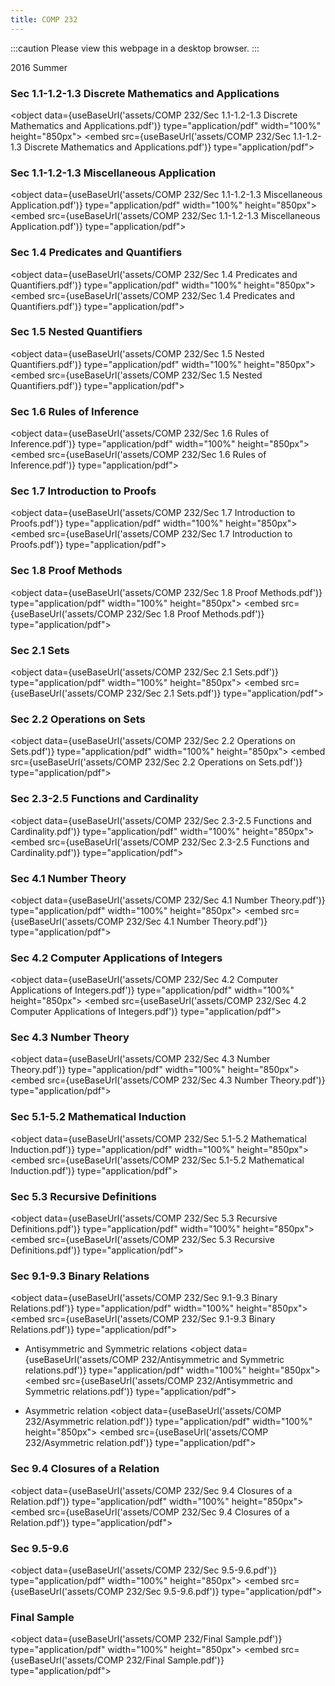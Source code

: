 ```yaml
---
title: COMP 232
---
```



:::caution
Please view this webpage in a desktop browser.
:::

2016 Summer

### Sec 1.1-1.2-1.3 Discrete Mathematics and Applications
<object data={useBaseUrl('assets/COMP 232/Sec 1.1-1.2-1.3 Discrete Mathematics and Applications.pdf')} type="application/pdf" width="100%" height="850px">
    <embed src={useBaseUrl('assets/COMP 232/Sec 1.1-1.2-1.3 Discrete Mathematics and Applications.pdf')} type="application/pdf">
            </embed>
</object>

### Sec 1.1-1.2-1.3 Miscellaneous Application
<object data={useBaseUrl('assets/COMP 232/Sec 1.1-1.2-1.3 Miscellaneous Application.pdf')} type="application/pdf" width="100%" height="850px">
    <embed src={useBaseUrl('assets/COMP 232/Sec 1.1-1.2-1.3 Miscellaneous Application.pdf')} type="application/pdf">
            </embed>
</object>

### Sec 1.4 Predicates and Quantifiers
<object data={useBaseUrl('assets/COMP 232/Sec 1.4 Predicates and Quantifiers.pdf')} type="application/pdf" width="100%" height="850px">
    <embed src={useBaseUrl('assets/COMP 232/Sec 1.4 Predicates and Quantifiers.pdf')} type="application/pdf">
            </embed>
</object>

### Sec 1.5 Nested Quantifiers
<object data={useBaseUrl('assets/COMP 232/Sec 1.5 Nested Quantifiers.pdf')} type="application/pdf" width="100%" height="850px">
    <embed src={useBaseUrl('assets/COMP 232/Sec 1.5 Nested Quantifiers.pdf')} type="application/pdf">
            </embed>
</object>

### Sec 1.6 Rules of Inference
<object data={useBaseUrl('assets/COMP 232/Sec 1.6 Rules of Inference.pdf')} type="application/pdf" width="100%" height="850px">
    <embed src={useBaseUrl('assets/COMP 232/Sec 1.6 Rules of Inference.pdf')} type="application/pdf">
            </embed>
</object>

### Sec 1.7 Introduction to Proofs
<object data={useBaseUrl('assets/COMP 232/Sec 1.7 Introduction to Proofs.pdf')} type="application/pdf" width="100%" height="850px">
    <embed src={useBaseUrl('assets/COMP 232/Sec 1.7 Introduction to Proofs.pdf')} type="application/pdf">
            </embed>
</object>

### Sec 1.8 Proof Methods
<object data={useBaseUrl('assets/COMP 232/Sec 1.8 Proof Methods.pdf')} type="application/pdf" width="100%" height="850px">
    <embed src={useBaseUrl('assets/COMP 232/Sec 1.8 Proof Methods.pdf')} type="application/pdf">
            </embed>
</object>

### Sec 2.1 Sets
<object data={useBaseUrl('assets/COMP 232/Sec 2.1 Sets.pdf')} type="application/pdf" width="100%" height="850px">
    <embed src={useBaseUrl('assets/COMP 232/Sec 2.1 Sets.pdf')} type="application/pdf">
            </embed>
</object>

### Sec 2.2 Operations on Sets
<object data={useBaseUrl('assets/COMP 232/Sec 2.2 Operations on Sets.pdf')} type="application/pdf" width="100%" height="850px">
    <embed src={useBaseUrl('assets/COMP 232/Sec 2.2 Operations on Sets.pdf')} type="application/pdf">
            </embed>
</object>

### Sec 2.3-2.5 Functions and Cardinality
<object data={useBaseUrl('assets/COMP 232/Sec 2.3-2.5 Functions and Cardinality.pdf')} type="application/pdf" width="100%" height="850px">
    <embed src={useBaseUrl('assets/COMP 232/Sec 2.3-2.5 Functions and Cardinality.pdf')} type="application/pdf">
            </embed>
</object>

### Sec 4.1 Number Theory
<object data={useBaseUrl('assets/COMP 232/Sec 4.1 Number Theory.pdf')} type="application/pdf" width="100%" height="850px">
    <embed src={useBaseUrl('assets/COMP 232/Sec 4.1 Number Theory.pdf')} type="application/pdf">
            </embed>
</object>

### Sec 4.2 Computer Applications of Integers
<object data={useBaseUrl('assets/COMP 232/Sec 4.2 Computer Applications of Integers.pdf')} type="application/pdf" width="100%" height="850px">
    <embed src={useBaseUrl('assets/COMP 232/Sec 4.2 Computer Applications of Integers.pdf')} type="application/pdf">
            </embed>
</object>

### Sec 4.3 Number Theory
<object data={useBaseUrl('assets/COMP 232/Sec 4.3 Number Theory.pdf')} type="application/pdf" width="100%" height="850px">
    <embed src={useBaseUrl('assets/COMP 232/Sec 4.3 Number Theory.pdf')} type="application/pdf">
            </embed>
</object>

### Sec 5.1-5.2 Mathematical Induction
<object data={useBaseUrl('assets/COMP 232/Sec 5.1-5.2 Mathematical Induction.pdf')} type="application/pdf" width="100%" height="850px">
    <embed src={useBaseUrl('assets/COMP 232/Sec 5.1-5.2 Mathematical Induction.pdf')} type="application/pdf">
            </embed>
</object>

### Sec 5.3 Recursive Definitions
<object data={useBaseUrl('assets/COMP 232/Sec 5.3 Recursive Definitions.pdf')} type="application/pdf" width="100%" height="850px">
    <embed src={useBaseUrl('assets/COMP 232/Sec 5.3 Recursive Definitions.pdf')} type="application/pdf">
            </embed>
</object>

### Sec 9.1-9.3 Binary Relations
<object data={useBaseUrl('assets/COMP 232/Sec 9.1-9.3 Binary Relations.pdf')} type="application/pdf" width="100%" height="850px">
    <embed src={useBaseUrl('assets/COMP 232/Sec 9.1-9.3 Binary Relations.pdf')} type="application/pdf">
            </embed>
</object>

* Antisymmetric and Symmetric relations
<object data={useBaseUrl('assets/COMP 232/Antisymmetric and Symmetric relations.pdf')} type="application/pdf" width="100%" height="850px">
    <embed src={useBaseUrl('assets/COMP 232/Antisymmetric and Symmetric relations.pdf')} type="application/pdf">
            </embed>
</object>

* Asymmetric relation
<object data={useBaseUrl('assets/COMP 232/Asymmetric relation.pdf')} type="application/pdf" width="100%" height="850px">
    <embed src={useBaseUrl('assets/COMP 232/Asymmetric relation.pdf')} type="application/pdf">
            </embed>
</object>

### Sec 9.4 Closures of a Relation
<object data={useBaseUrl('assets/COMP 232/Sec 9.4 Closures of a Relation.pdf')} type="application/pdf" width="100%" height="850px">
    <embed src={useBaseUrl('assets/COMP 232/Sec 9.4 Closures of a Relation.pdf')} type="application/pdf">
            </embed>
</object>

### Sec 9.5-9.6
<object data={useBaseUrl('assets/COMP 232/Sec 9.5-9.6.pdf')} type="application/pdf" width="100%" height="850px">
    <embed src={useBaseUrl('assets/COMP 232/Sec 9.5-9.6.pdf')} type="application/pdf">
            </embed>
</object>

### Final Sample
<object data={useBaseUrl('assets/COMP 232/Final Sample.pdf')} type="application/pdf" width="100%" height="850px">
    <embed src={useBaseUrl('assets/COMP 232/Final Sample.pdf')} type="application/pdf">
            </embed>
</object>
